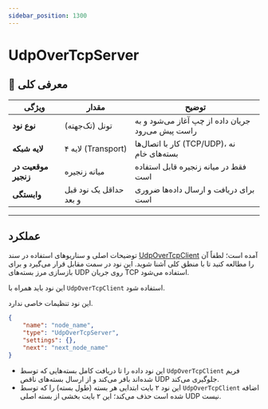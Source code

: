 ```yaml
---
sidebar_position: 1300
---
```


# UdpOverTcpServer

## 📖 معرفی کلی

| ویژگی              | مقدار                    | توضیح                                                     |
|--------------------|--------------------------|-----------------------------------------------------------|
| **نوع نود**        | تونل (تک‌جهته)          | جریان داده از چپ آغاز می‌شود و به راست پیش می‌رود         |
| **لایه شبکه**      | لایه ۴ (Transport)       | کار با اتصال‌ها (TCP/UDP)، نه بسته‌های خام               |
| **موقعیت در زنجیر**| میانه زنجیره             | فقط در میانه زنجیره قابل استفاده است                     |
| **وابستگی**        | حداقل یک نود قبل و بعد   | برای دریافت و ارسال داده‌ها ضروری است                    |

---

## عملکرد

توضیحات اصلی و سناریوهای استفاده در سند [UdpOverTcpClient](./udp-over-tcp-client) آمده است؛ لطفاً آن را مطالعه کنید تا با منطق کلی آشنا شوید. این نود در سمت مقابل قرار می‌گیرد و برای بازسازی مرز بسته‌های UDP روی جریان TCP استفاده می‌شود.

این نود باید همراه با `UdpOverTcpClient` استفاده شود.

این نود تنظیمات خاصی ندارد.

```json
{
    "name": "node_name",
    "type": "UdpOverTcpServer",
    "settings": {},
    "next": "next_node_name"
}
```

- این نود داده را تا دریافت کامل بسته‌هایی که توسط `UdpOverTcpClient` فریم شده‌اند بافر می‌کند و از ارسال بسته‌های ناقص UDP جلوگیری می‌کند.
- این نود ۲ بایت ابتدایی هر بسته (طول بسته) را که توسط `UdpOverTcpClient` اضافه شده است حذف می‌کند؛ این ۲ بایت بخشی از بسته اصلی UDP نیست.